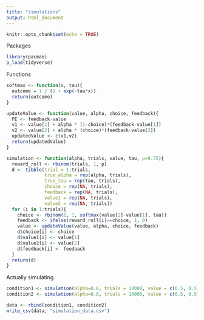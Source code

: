 ```yaml
---
title: "simulations"
output: html_document
---
```


```r
knitr::opts_chunk$set(echo = TRUE)
```

Packages
```r
library(pacman)
p_load(tidyverse)
```



Functions
```r
softmax <- function(x, tau){
  outcome = 1 / (1 + exp(-tau*x))
  return(outcome)
}

updateValue <- function(value, alpha, choice, feedback){
  PE <- feedback-value
  v1 <- value[1] + alpha * (1-choice)*(feedback-value[1])
  v2 <- value[2] + alpha * (choice)*(feedback-value[2])
  updatedValue <- c(v1,v2)
  return(updatedValue)
}

simulation <- function(alpha, trials, value, tau, p=0.75){
  reward_roll <- rbinom(trials, 1, p)
  d <- tibble(trial = 1:trials,
              true_alpha = rep(alpha, trials),
              true_tau = rep(tau, trials),
              choice = rep(NA, trials),
              feedback = rep(NA, trials),
              value1 = rep(NA, trials),
              value2 = rep(NA, trials))
  for (i in 1:trials){
    choice <- rbinom(1, 1, softmax(value[2]-value[1], tau))
    feedback <- ifelse(reward_roll[i]==choice, 1, 0)
    value <- updateValue(value, alpha, choice, feedback)
    d$choice[i] <- choice
    d$value1[i] <- value[1]
    d$value2[i] <- value[2]
    d$feedback[i] <- feedback
  }
  return(d)
}

```

Actually simulating
```r
condition1 <- simulation(alpha=0.6, trials = 10000, value = c(0.5, 0.5), tau=0.5)
condition2 <- simulation(alpha=0.8, trials = 10000, value = c(0.5, 0.5), tau=0.5)

data <- rbind(condition1, condition2)
write_csv(data, "simulation_data.csv")
```

